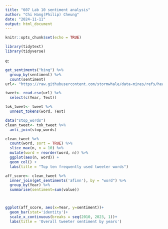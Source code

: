 ```yaml
---
title: "607 Lab 10 sentiment analysis"
author: "Chi Hang(Philip) Cheung"
date: "2024-11-11"
output: html_document
---
```


```r
knitr::opts_chunk$set(echo = TRUE)
```


```r
library(tidytext)
library(tidyverse)
```

e:

```r
get_sentiments("bing") %>% 
  group_by(sentiment) %>% 
  count(sentiment)
url<- "https://raw.githubusercontent.com/stormwhale/data-mines/refs/heads/main/sentimentdataset.csv"

tweet<- read.csv(url) %>% 
  select(c(Year, Text))

tok_tweet<- tweet %>% 
  unnest_tokens(word, Text)

data("stop_words")
clean_tweet<- tok_tweet %>% 
  anti_join(stop_words)

clean_tweet %>% 
  count(word, sort = TRUE) %>% 
  slice_max(n, n = 10) %>% 
  mutate(word = reorder(word, n)) %>% 
  ggplot(aes(n, word)) +
  geom_col() +
  labs(title = "Top ten frequently used tweeter words")
```
```r
aff_score<- clean_tweet %>% 
  inner_join(get_sentiments('afinn'), by = "word") %>% 
  group_by(Year) %>% 
  summarise(sentiment=sum(value))



ggplot(aff_score, aes(x=Year, y=sentiment))+
  geom_bar(stat='identity')+
  scale_x_continuous(breaks = seq(2010, 2023, 1))+
  labs(title = 'Overall tweeter sentiment by years')
```

